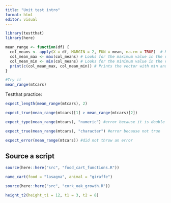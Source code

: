 ```yaml
---
title: "Unit test intro"
format: html
editor: visual
---
```


```r
library(testthat)
library(here)
```

```r
mean_range <- function(df) {
  col_means <- apply(X = df, MARGIN = 2, FUN = mean, na.rm = TRUE)  # Returns col means as a vector
  col_mean_max <- max(col_means) # Looks for the maximum value in the vector
  col_mean_min <- min(col_means) # Looks for the minimum value in the vector
  print(c(col_mean_max, col_mean_min)) # Prints the vector with min and max
}

#Try it
mean_range(mtcars) 
```

Testthat practice:

```r
expect_length(mean_range(mtcars), 2)
```

```r
expect_true(mean_range(mtcars)[1] > mean_range(mtcars)[2])
```

```r
expect_type(mean_range(mtcars), "numeric") #error because it is double not numeric

expect_true(mean_range(mtcars), "character") #error because not true

expect_error(mean_range(mtcars)) #did not throw an error 
```

## Source a script

```r
source(here::here("src", "food_cart_functions.R"))

name_cart(food = "lasagna", animal = "giraffe")
```

```r
source(here::here("src", "cork_oak_growth.R"))

height_t2(height_t1 = 12, t1 = 3, t2 = 8)
```
